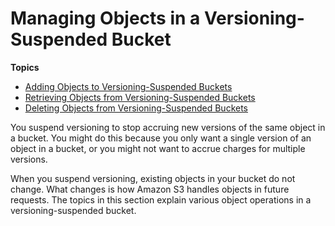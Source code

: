 # Managing Objects in a Versioning\-Suspended Bucket<a name="VersionSuspendedBehavior"></a>

**Topics**
+ [Adding Objects to Versioning\-Suspended Buckets](AddingObjectstoVersionSuspendedBuckets.mdx)
+ [Retrieving Objects from Versioning\-Suspended Buckets](RetrievingObjectsfromVersioningSuspendedBuckets.mdx)
+ [Deleting Objects from Versioning\-Suspended Buckets](DeletingObjectsfromVersioningSuspendedBuckets.mdx)

You suspend versioning to stop accruing new versions of the same object in a bucket\. You might do this because you only want a single version of an object in a bucket, or you might not want to accrue charges for multiple versions\. 

When you suspend versioning, existing objects in your bucket do not change\. What changes is how Amazon S3 handles objects in future requests\. The topics in this section explain various object operations in a versioning\-suspended bucket\.